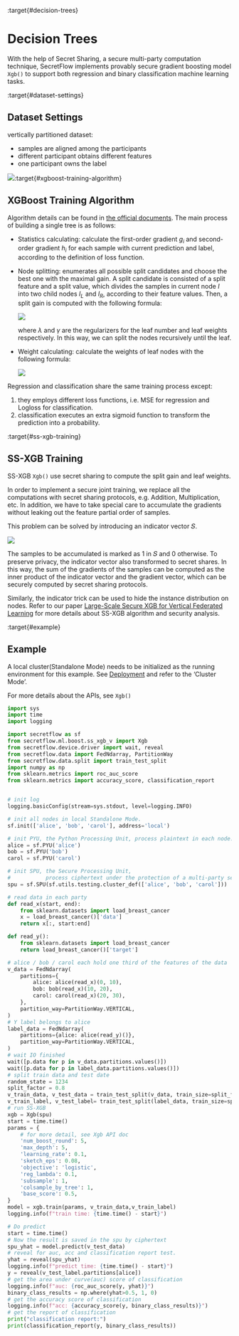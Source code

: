 :target{#decision-trees}

# Decision Trees

With the help of Secret Sharing, a secure multi-party computation technique,
SecretFlow implements provably secure gradient boosting model
`Xgb()`
to support both regression and binary classification machine learning tasks.

:target{#dataset-settings}

## Dataset Settings

vertically partitioned dataset:

- samples are aligned among the participants
- different participant obtains different features
- one participant owns the label

![](../../_assets/v_dataset.png):target{#xgboost-training-algorithm}

## XGBoost Training Algorithm

Algorithm details can be found in [the official documents](https://xgboost.readthedocs.io/en/stable/tutorials/model.html).
The main process of building a single tree is as follows:

- Statistics calculating: calculate the first-order gradient <InlineMath>$g_{i}$</InlineMath> and second-order gradient <InlineMath>$h_{i}$</InlineMath>
  for each sample with current prediction and label, according to the definition of loss function.
- Node splitting: enumerates all possible split candidates and choose the best one with the maximal gain.
  A split candidate is consisted of a split feature and a split value, which divides the samples in current node
  <InlineMath>$I$</InlineMath> into two child nodes <InlineMath>$I_{L}$</InlineMath> and <InlineMath>$I_{R}$</InlineMath>, according to their feature values. Then, a split
  gain is computed with the following formula:

  ![](../../_assets/gain_formula.png)

  where <InlineMath>$\lambda$</InlineMath> and <InlineMath>$\gamma$</InlineMath> are the regularizers for the leaf number and leaf weights respectively.
  In this way, we can split the nodes recursively until the leaf.
- Weight calculating: calculate the weights of leaf nodes with the following formula:

  ![](../../_assets/weight_formula.png)

Regression and classification share the same training process except:

1. they employs different loss functions, i.e. MSE for regression and Logloss for classification.
2. classification executes an extra sigmoid function to transform the prediction into a probability.

:target{#ss-xgb-training}

## SS-XGB Training

SS-XGB `Xgb()` use secret sharing to compute the split gain and leaf weights.

In order to implement a secure joint training, we replace all the computations with secret sharing protocols,
e.g. Addition, Multiplication, etc. In addition, we have to take special care to accumulate the gradients
without leaking out the feature partial order of samples.

This problem can be solved by introducing an indicator vector 𝑆.

![](../../_assets/indicator_vecto.jpg)

The samples to be accumulated is marked as 1 in 𝑆 and 0 otherwise. To preserve privacy, the indicator vector also
transformed to secret shares. In this way, the sum of the gradients of the samples can be computed as the inner
product of the indicator vector and the gradient vector, which can be securely computed by secret sharing protocols.

Similarly, the indicator trick can be used to hide the instance distribution on nodes. Refer to our paper
[Large-Scale Secure XGB for Vertical Federated Learning](https://arxiv.org/pdf/2005.08479.pdf)
for more details about SS-XGB algorithm and security analysis.

:target{#example}

## Example

A local cluster(Standalone Mode) needs to be initialized as the running environment for this example.
See [Deployment](../../getting_started/deployment.html.mdx) and refer to the ‘Cluster Mode’.

For more details about the APIs, see `Xgb()`

```python
import sys
import time
import logging

import secretflow as sf
from secretflow.ml.boost.ss_xgb_v import Xgb
from secretflow.device.driver import wait, reveal
from secretflow.data import FedNdarray, PartitionWay
from secretflow.data.split import train_test_split
import numpy as np
from sklearn.metrics import roc_auc_score
from sklearn.metrics import accuracy_score, classification_report


# init log
logging.basicConfig(stream=sys.stdout, level=logging.INFO)

# init all nodes in local Standalone Mode.
sf.init(['alice', 'bob', 'carol'], address='local')

# init PYU, the Python Processing Unit, process plaintext in each node.
alice = sf.PYU('alice')
bob = sf.PYU('bob')
carol = sf.PYU('carol')

# init SPU, the Secure Processing Unit,
#           process ciphertext under the protection of a multi-party secure computing protocol
spu = sf.SPU(sf.utils.testing.cluster_def(['alice', 'bob', 'carol']))

# read data in each party
def read_x(start, end):
    from sklearn.datasets import load_breast_cancer
    x = load_breast_cancer()['data']
    return x[:, start:end]

def read_y():
    from sklearn.datasets import load_breast_cancer
    return load_breast_cancer()['target']

# alice / bob / carol each hold one third of the features of the data
v_data = FedNdarray(
    partitions={
        alice: alice(read_x)(0, 10),
        bob: bob(read_x)(10, 20),
        carol: carol(read_x)(20, 30),
    },
    partition_way=PartitionWay.VERTICAL,
)
# Y label belongs to alice
label_data = FedNdarray(
    partitions={alice: alice(read_y)()},
    partition_way=PartitionWay.VERTICAL,
)
# wait IO finished
wait([p.data for p in v_data.partitions.values()])
wait([p.data for p in label_data.partitions.values()])
# split train data and test date
random_state = 1234
split_factor = 0.8
v_train_data, v_test_data = train_test_split(v_data, train_size=split_factor, random_state=random_state)
v_train_label, v_test_label= train_test_split(label_data, train_size=split_factor, random_state=random_state)
# run SS-XGB
xgb = Xgb(spu)
start = time.time()
params = {
    # for more detail, see Xgb API doc
    'num_boost_round': 5,
    'max_depth': 5,
    'learning_rate': 0.1,
    'sketch_eps': 0.08,
    'objective': 'logistic',
    'reg_lambda': 0.1,
    'subsample': 1,
    'colsample_by_tree': 1,
    'base_score': 0.5,
}
model = xgb.train(params, v_train_data,v_train_label)
logging.info(f"train time: {time.time() - start}")

# Do predict
start = time.time()
# Now the result is saved in the spu by ciphertext
spu_yhat = model.predict(v_test_data)
# reveal for auc, acc and classification report test.
yhat = reveal(spu_yhat)
logging.info(f"predict time: {time.time() - start}")
y = reveal(v_test_label.partitions[alice])
# get the area under curve(auc) score of classification
logging.info(f"auc: {roc_auc_score(y, yhat)}")
binary_class_results = np.where(yhat>0.5, 1, 0)
# get the accuracy score of classification
logging.info(f"acc: {accuracy_score(y, binary_class_results)}")
# get the report of classification
print("classification report:")
print(classification_report(y, binary_class_results))
```
